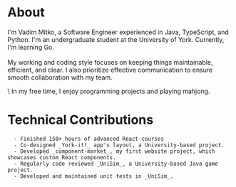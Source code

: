 
<h1 className="mb-4 text-2xl font-semibold">About</h1>

<div className="flex flex-col items-center gap-8 justify-center md:flex-row-reverse md:justify-between text-left">

<ProfileImage
  className="relative mx-auto my-auto mb-2 h-[140px] w-[140px] md:min-h-[164px] md:min-w-[164px]"
  src="/vadimmitko.jpeg"
  alt="Vadim Mitko"
/>

I&apos;m Vadim Mitko, a Software Engineer experienced in Java,
TypeScript, and Python. I&apos;m an undergraduate student at the
University of York. Currently, I&apos;m learning Go.\
\
My working and coding style focuses on keeping things maintainable,
efficient, and clear. I also prioritize effective communication to
ensure smooth collaboration with my team.

</div>
\
In my free time, I enjoy programming projects and playing mahjong.

<h1 className="mb-4 mt-8 text-xl font-semibold md:mt-16">
  Technical Contributions
</h1>

      - Finished 150+ hours of advanced React courses
      - Co-designed _York-it!_ app's layout, a University-based project.
      - Developed _component-market_, my first website project, which showcases custom React components.
      - Regularly code reviewed _UniSim_, a University-based Java game project.
      - Developed and maintained unit tests in _UniSim_.
